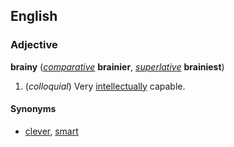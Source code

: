 ==English==
===Adjective===
'''brainy''' (''[[comparative]]'' '''brainier''', ''[[superlative]]'' '''brainiest''')

#(''colloquial'') Very [[intellectually]] capable.

====Synonyms====
*[[clever]], [[smart]]